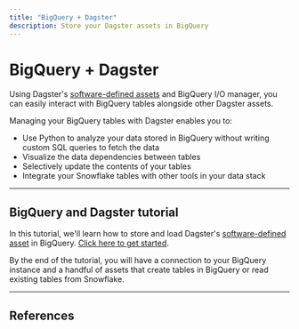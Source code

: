 ```yaml
---
title: "BigQuery + Dagster"
description: Store your Dagster assets in BigQuery
---
```


# BigQuery + Dagster

Using Dagster's [software-defined assets](/concepts/assets/software-defined-assets) and BigQuery I/O manager, you can easily interact with BigQuery tables alongside other Dagster assets.

Managing your BigQuery tables with Dagster enables you to:

- Use Python to analyze your data stored in BigQuery without writing custom SQL queries to fetch the data
- Visualize the data dependencies between tables
- Selectively update the contents of your tables
- Integrate your Snowflake tables with other tools in your data stack

---

## BigQuery and Dagster tutorial

In this tutorial, we'll learn how to store and load Dagster's [software-defined asset](/concepts/assets/software-defined-assets) in BigQuery. [Click here to get started](/integrations/bigquery/using-bigquery-with-dagster).

By the end of the tutorial, you will have a connection to your BigQuery instance and a handful of assets that create tables in BigQuery or read existing tables from Snowflake.

---

## References

<ArticleList>
  <ArticleListItem
    title="Additional BigQuery features"
    href="/integrations/bigquery/reference"
  ></ArticleListItem>
  <ArticleListItem
    title="BigQuery API reference"
    href="/\_apidocs/libraries/dagster-bigquery"
  ></ArticleListItem>
</ArticleList>
